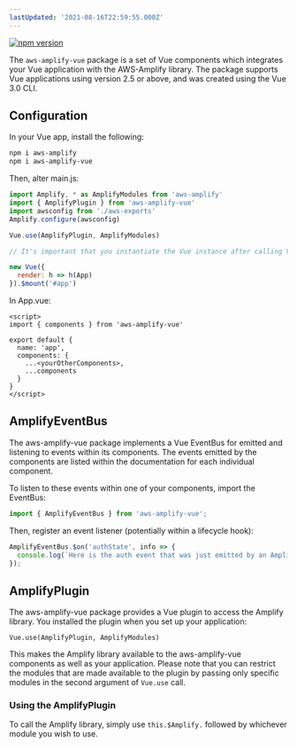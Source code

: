 ```yaml
---
lastUpdated: '2021-08-16T22:59:55.000Z'
---
```

[![npm version](https://badge.fury.io/js/aws-amplify-vue.svg)](https://badge.fury.io/js/aws-amplify-vue)

The ```aws-amplify-vue``` package is a set of Vue components which integrates your Vue application with the AWS-Amplify library. The package supports Vue applications using version 2.5 or above, and was created using the Vue 3.0 CLI.

## Configuration

In your Vue app, install the following:

```bash
npm i aws-amplify
npm i aws-amplify-vue
```

Then, alter main.js:

```javascript
import Amplify, * as AmplifyModules from 'aws-amplify'
import { AmplifyPlugin } from 'aws-amplify-vue'
import awsconfig from './aws-exports'
Amplify.configure(awsconfig)

Vue.use(AmplifyPlugin, AmplifyModules)

// It's important that you instantiate the Vue instance after calling Vue.use!

new Vue({
  render: h => h(App)
}).$mount('#app')

```

In App.vue:

```
<script>
import { components } from 'aws-amplify-vue'

export default {
  name: 'app', 
  components: {
    ...<yourOtherComponents>,
    ...components
  }
}
</script>

```

## AmplifyEventBus

The aws-amplify-vue package implements a Vue EventBus for emitted and listening to events within its components. The events emitted by the components are listed within the documentation for each individual component.

To listen to these events within one of your components, import the EventBus:

```javascript
import { AmplifyEventBus } from 'aws-amplify-vue';
```

Then, register an event listener (potentially within a lifecycle hook):

```javascript
AmplifyEventBus.$on('authState', info => {
  console.log(`Here is the auth event that was just emitted by an Amplify component: ${info}`)
});
```

## AmplifyPlugin

The aws-amplify-vue package provides a Vue plugin to access the Amplify library. You installed the plugin when you set up your application:

```Vue.use(AmplifyPlugin, AmplifyModules)```

This makes the Amplify library available to the aws-amplify-vue components as well as your application. Please note that you can restrict the modules that are made available to the plugin by passing only specific modules in the second argument of ```Vue.use``` call.

### Using the AmplifyPlugin

To call the Amplify library, simply use ``this.$Amplify.`` followed by whichever module you wish to use.
